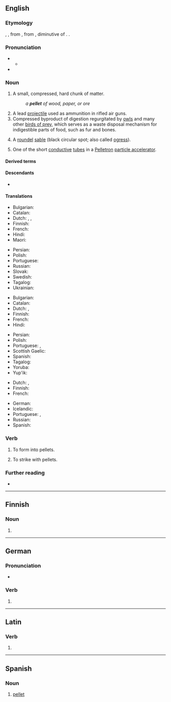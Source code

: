 ==English==

===Etymology===
{{inh+|en|enm|pelote}}, {{m|enm|pelet}}, from {{der|en|fro|pelote||small ball}}, from {{der|en|VL.|*pilotta}}, diminutive of {{der|en|la|pila||ball}}. {{doublet|en|pelota}}.

===Pronunciation===
* {{IPA|en|/ˈpɛlɪt/}}
** {{audio|en|LL-Q1860 (eng)-Vealhurl-pellet.wav |Audio (UK)}}
* {{rhymes|en|ɛlɪt|s=2}}

===Noun===
{{en-noun}}

# A small, compressed, hard chunk of matter.
#: ''a '''pellet''' of wood, paper, or ore''
# A lead [[projectile]] used as ammunition in rifled air guns.
# Compressed byproduct of digestion regurgitated by [[owl]]s and many other [[birds of prey]], which serves as a waste disposal mechanism for indigestible parts of food, such as fur and bones.
# {{lb|en|heraldiccharge}} A [[roundel]] [[sable]] (black circular spot; also called [[ogress]]).
# One of the short [[conductive]] [[tube]]s in a [[Pelletron]] [[particle accelerator]].

====Derived terms====
{{col3|en
|ice pellet
|pellet drum
|pellet gun
|pellet moulding
|pellet stove
}}

====Descendants====
* {{desc|ca|pèl·let|bor=1}}

====Translations====
{{trans-top|A small, compressed, hard chunk of matter}}
* Bulgarian: {{t+|bg|топче|n}}
* Catalan: {{t+|ca|pèl·let|m}}
* Dutch: {{t+|nl|balletje|n}}, {{t+|nl|propje|n}}, {{t+|nl|pellet|m}}
* Finnish: {{t+|fi|pelletti}}
* French: {{t+|fr|granule}}
* Hindi: {{t+|hi|ढेला|m}}
* Maori: {{t|mi|hāmoamoa}}
{{trans-mid}}
* Persian: {{t+|fa|حبه|tr=habbe}}
* Polish: {{t+|pl|granulka|f}}
* Portuguese: {{t+|pt|sedimento}}
* Russian: {{t+|ru|ока́тыш|m}}
* Slovak: {{t|sk|granula|f}}
* Swedish: {{t+|sv|pellet|c}}
* Tagalog: {{t|tl|kamil}}
* Ukrainian: {{t|uk|ока́ток|m}}
{{trans-bottom}}

{{trans-top|A lead projectile used as ammunition in rifled air guns}}
* Bulgarian: {{t|bg|сачма|f}}
* Catalan: {{t|ca|perdigó|m}}
* Dutch: {{t+|nl|kogeltje|n}}, {{t+|nl|hagelkorrel|m}}
* Finnish: {{t+|fi|luoti}}
* French: {{t+|fr|plomb|m}}
* Hindi: {{t+|hi|ढेला|m}}
{{trans-mid}}
* Persian: {{t+|fa|ساچمه|tr=sâčme}}
* Polish: {{t+|pl|śrut|m}}
* Portuguese: {{t|pt|[[pelota]] de [[chumbo]]|m}}, {{t|pt|chumbinho|m}}
* Scottish Gaelic: {{t|gd|peilear|m}}
* Spanish: {{t|es|balín|m}}
* Tagalog: {{t|tl|kamil}}
* Yoruba: {{t|yo|àhàyá}}
* Yup'ik: {{t|esu|kal'ciissaaq}}
{{trans-bottom}}

{{trans-top|Compressed byproduct of digestion regurgitated by owls}}
* Dutch: {{t+|nl|uilenbal|m}}, {{t+|nl|braakbal|m}}
* Finnish: {{t+|fi|oksennuspallo}}
* French: {{t+|fr|pelote}}
{{trans-mid}}
* German: {{t+|de|Gewölle}}
* Icelandic: {{t|is|bollur|f-p}}
* Portuguese: {{t|pt|plumada|f}}, {{t|pt|egagrópila |f}}
* Russian: {{t+|ru|пога́дка|f}}
* Spanish: {{t+|es|egagrópila|f}}
{{trans-bottom}}

===Verb===
{{en-verb}}

# To form into pellets.
#: {{syn|en|pelletize}}
# To strike with pellets.

===Further reading===
* {{R:OneLook}}

----

==Finnish==

===Noun===
{{head|fi|noun form}}

# {{infl of|fi|pelle||nom|p}}

----

==German==

===Pronunciation===
* {{audio|de|De-pellet.ogg|Audio}}

===Verb===
{{head|de|verb form}}

# {{verb form of|de|pellen||2|p|sub|I}}

----

==Latin==

===Verb===
{{la-verb-form|pellet}}

# {{inflection of|la|pellō||3|s|futr|actv|indc}}

----

==Spanish==

===Noun===
{{es-noun|m}}

# [[#English|pellet]] {{gloss|projectile}}
